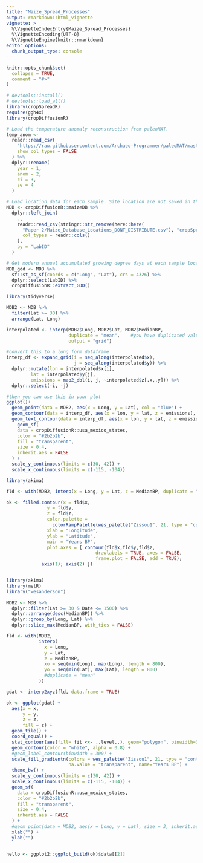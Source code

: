 ```yaml
---
title: "Maize_Spread_Processes"
output: rmarkdown::html_vignette
vignette: >
  %\VignetteIndexEntry{Maize_Spread_Processes}
  %\VignetteEncoding{UTF-8}
  %\VignetteEngine{knitr::rmarkdown}
editor_options: 
  chunk_output_type: console
---
```


```r
knitr::opts_chunk$set(
  collapse = TRUE,
  comment = "#>"
)
```

```r

# devtools::install()
# devtools::load_all()
library(cropSpreadR)
require(ggh4x)
library(cropDiffusionR)

```


```r

# Load the temperature anomaly reconstruction from paleoMAT.
temp_anom <-
  readr::read_csv(
    "https://raw.githubusercontent.com/Archaeo-Programmer/paleoMAT/master/vignettes/tables/supp_table_s2.csv",
    show_col_types = FALSE
  ) %>%
  dplyr::rename(
    year = 1,
    anom = 2,
    ci = 3,
    se = 4
  )

# Load location data for each sample. Site location are not saved in this repository, as we want to ensure that archaeological site locations are protected. %>% str_remove("project_root/")
MDB <- cropDiffusionR::maizeDB %>%
  dplyr::left_join(
    .,
    readr::read_csv(stringr::str_remove(here::here(
      "Paper 2/Maize_Database_Locations_DONT_DISTRIBUTE.csv"), "cropSpreadR/"),
      col_types = readr::cols()
    ),
    by = "LabID"
  )

# Get modern annual accumulated growing degree days at each sample location.
MDB_gdd <- MDB %>%
  sf::st_as_sf(coords = c("Long", "Lat"), crs = 4326) %>%
  dplyr::select(LabID) %>%
  cropDiffusionR::extract_GDD()

```


```r


library(tidyverse)

MDB2 <- MDB %>% 
  filter(Lat >= 30) %>% 
  arrange(Lat, Long)

interpolated <- interp(MDB2$Long, MDB2$Lat, MDB2$MedianBP, 
                       duplicate = "mean",    #you have duplicated values
                       output = "grid")

#convert this to a long form dataframe
interp_df <- expand_grid(i = seq_along(interpolated$x), 
                         j = seq_along(interpolated$y)) %>% 
  dplyr::mutate(lon = interpolated$x[i],
         lat = interpolated$y[j],
         emissions = map2_dbl(i, j, ~interpolated$z[.x,.y])) %>% 
  dplyr::select(-i, -j)

#then you can use this in your plot
ggplot()+
  geom_point(data = MDB2, aes(x = Long, y = Lat), col = "blue") +
  geom_contour(data = interp_df, aes(x = lon, y = lat, z = emissions), binwidth = 300) + 
  geom_text_contour(data = interp_df, aes(x = lon, y = lat, z = emissions), binwidth = 300) +
    geom_sf(
    data = cropDiffusionR::usa_mexico_states,
    color = "#2b2b2b",
    fill = "transparent",
    size = 0.4,
    inherit.aes = FALSE
  ) +
  scale_y_continuous(limits = c(30, 42)) +
  scale_x_continuous(limits = c(-115, -104))

library(akima)

fld <- with(MDB2, interp(x = Long, y = Lat, z = MedianBP, duplicate = "mean"))

ok <- filled.contour(x = fld$x,
               y = fld$y,
               z = fld$z,
               color.palette =
                 colorRampPalette(wes_palette("Zissou1", 21, type = "continuous")),
               xlab = "Longitude",
               ylab = "Latitude",
               main = "Years BP",
               plot.axes = { contour(fld$x,fld$y,fld$z,  
                                 drawlabels = TRUE, axes = FALSE, 
                                 frame.plot = FALSE, add = TRUE);
             axis(1); axis(2) })


library(akima)
library(metR)
library("wesanderson")

MDB2 <- MDB %>% 
  dplyr::filter(Lat >= 30 & Date <= 1500) %>% 
  dplyr::arrange(desc(MedianBP)) %>% 
  dplyr::group_by(Long, Lat) %>% 
  dplyr::slice_max(MedianBP, with_ties = FALSE)

fld <- with(MDB2,
            interp(
              x = Long,
              y = Lat,
              z = MedianBP,
              xo = seq(min(Long), max(Long), length = 800),
              yo = seq(min(Lat), max(Lat), length = 800)
              #duplicate = "mean"
            ))

gdat <- interp2xyz(fld, data.frame = TRUE)

ok <- ggplot(gdat) +
  aes(x = x,
      y = y,
      z = z,
      fill = z) +
  geom_tile() +
  coord_equal() +
  stat_contour(aes(fill= fit <<- ..level..), geom="polygon", binwidth=300) + 
  geom_contour(color = "white", alpha = 0.8) +
  #geom_label_contour(binwidth = 300) +
  scale_fill_gradientn(colors = wes_palette("Zissou1", 21, type = "continuous"),
                       na.value = "transparent", name="Years BP") +
  theme_bw() +
  scale_y_continuous(limits = c(30, 42)) +
  scale_x_continuous(limits = c(-115, -104)) +
  geom_sf(
    data = cropDiffusionR::usa_mexico_states,
    color = "#2b2b2b",
    fill = "transparent",
    size = 0.4,
    inherit.aes = FALSE
  ) +
  #geom_point(data = MDB2, aes(x = Long, y = Lat), size = 3, inherit.aes = FALSE) +
  xlab("") +
  ylab("")


hello <- ggplot2::ggplot_build(ok)$data[[2]]
```


